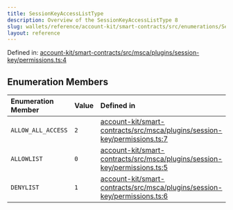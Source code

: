 ```yaml
---
title: SessionKeyAccessListType
description: Overview of the SessionKeyAccessListType 8
slug: wallets/reference/account-kit/smart-contracts/src/enumerations/SessionKeyAccessListType
layout: reference
---
```


Defined in: [account-kit/smart-contracts/src/msca/plugins/session-key/permissions.ts:4](https://github.com/alchemyplatform/aa-sdk/blob/923a52171f7246172caf350853843e6680197da9/account-kit/smart-contracts/src/msca/plugins/session-key/permissions.ts#L4)

## Enumeration Members

| Enumeration Member                             | Value | Defined in                                                                                                                                                                                                                                      |
| :--------------------------------------------- | :---- | :---------------------------------------------------------------------------------------------------------------------------------------------------------------------------------------------------------------------------------------------- |
| <a id="allow_all_access" /> `ALLOW_ALL_ACCESS` | `2`   | [account-kit/smart-contracts/src/msca/plugins/session-key/permissions.ts:7](https://github.com/alchemyplatform/aa-sdk/blob/923a52171f7246172caf350853843e6680197da9/account-kit/smart-contracts/src/msca/plugins/session-key/permissions.ts#L7) |
| <a id="allowlist" /> `ALLOWLIST`               | `0`   | [account-kit/smart-contracts/src/msca/plugins/session-key/permissions.ts:5](https://github.com/alchemyplatform/aa-sdk/blob/923a52171f7246172caf350853843e6680197da9/account-kit/smart-contracts/src/msca/plugins/session-key/permissions.ts#L5) |
| <a id="denylist" /> `DENYLIST`                 | `1`   | [account-kit/smart-contracts/src/msca/plugins/session-key/permissions.ts:6](https://github.com/alchemyplatform/aa-sdk/blob/923a52171f7246172caf350853843e6680197da9/account-kit/smart-contracts/src/msca/plugins/session-key/permissions.ts#L6) |
